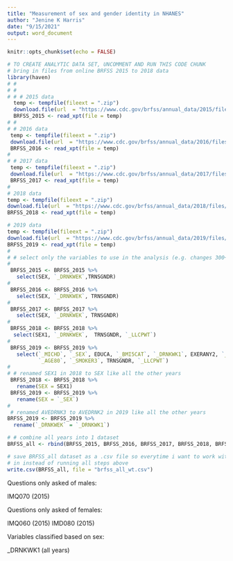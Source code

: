 ```yaml
---
title: "Measurement of sex and gender identity in NHANES"
author: "Jenine K Harris"
date: "9/15/2021"
output: word_document
---
```


```r
knitr::opts_chunk$set(echo = FALSE)
```

```r
# TO CREATE ANALYTIC DATA SET, UNCOMMENT AND RUN THIS CODE CHUNK
# bring in files from online BRFSS 2015 to 2018 data
library(haven)
# #
# #
# # # 2015 data
  temp <- tempfile(fileext = ".zip")
  download.file(url  = "https://www.cdc.gov/brfss/annual_data/2015/files/LLCP2015XPT.zip", destfile = temp)
  BRFSS_2015 <- read_xpt(file = temp)
# #
# # 2016 data
 temp <- tempfile(fileext = ".zip")
 download.file(url  = "https://www.cdc.gov/brfss/annual_data/2016/files/LLCP2016XPT.zip", destfile = temp)
 BRFSS_2016 <- read_xpt(file = temp)
#
# # 2017 data
 temp <- tempfile(fileext = ".zip")
 download.file(url  = "https://www.cdc.gov/brfss/annual_data/2017/files/LLCP2017XPT.zip", destfile = temp)
 BRFSS_2017 <- read_xpt(file = temp)
#
# 2018 data
temp <- tempfile(fileext = ".zip")
download.file(url  = "https://www.cdc.gov/brfss/annual_data/2018/files/LLCP2018XPT.zip", destfile = temp)
BRFSS_2018 <- read_xpt(file = temp)

# 2019 data
temp <- tempfile(fileext = ".zip")
download.file(url  = "https://www.cdc.gov/brfss/annual_data/2019/files/LLCP2019XPT.zip", destfile = temp)
BRFSS_2019 <- read_xpt(file = temp)
#
# # select only the variables to use in the analysis (e.g. changes 300+ variables to only needed for analysis)
#
 BRFSS_2015 <- BRFSS_2015 %>%
   select(SEX, `_DRNKWEK`,TRNSGNDR)
#
 BRFSS_2016 <- BRFSS_2016 %>%
   select(SEX, `_DRNKWEK`, TRNSGNDR)
#
 BRFSS_2017 <- BRFSS_2017 %>%
   select(SEX, `_DRNKWEK`, TRNSGNDR)
#
 BRFSS_2018 <- BRFSS_2018 %>%
  select(SEX1, `_DRNKWEK`,  TRNSGNDR, `_LLCPWT`)
#
 BRFSS_2019 <- BRFSS_2019 %>%
   select(`_MICHD`, `_SEX`, EDUCA, `_BMI5CAT`, `_DRNKWK1`, EXERANY2, `_RACE`,
          `_AGE80`, `_SMOKER3`, TRNSGNDR, `_LLCPWT`)
#
# # renamed SEX1 in 2018 to SEX like all the other years
 BRFSS_2018 <- BRFSS_2018 %>%
   rename(SEX = SEX1)
 BRFSS_2019 <- BRFSS_2019 %>%
   rename(SEX = `_SEX`)
#
 # renamed AVEDRNK3 to AVEDRNK2 in 2019 like all the other years
BRFSS_2019 <- BRFSS_2019 %>%
  rename(`_DRNKWEK` = `_DRNKWK1`)

# # combine all years into 1 dataset
BRFSS_all <- rbind(BRFSS_2015, BRFSS_2016, BRFSS_2017, BRFSS_2018, BRFSS_2019)

# save BRFSS_all dataset as a .csv file so everytime i want to work with, I just read that file
# in instead of running all steps above
write.csv(BRFSS_all, file = "brfss_all_wt.csv")
```

Questions only asked of males:

IMQ070 (2015)

Questions only asked of females:

IMQ060 (2015)
IMD080 (2015)

Variables classified based on sex: 

_DRNKWK1 (all years)


